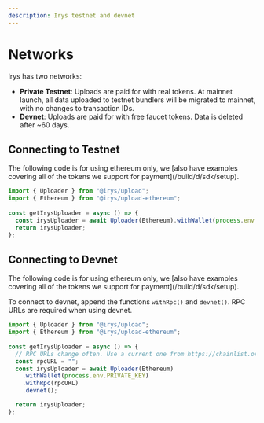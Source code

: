 ```yaml
---
description: Irys testnet and devnet
---
```



# Networks

Irys has two networks:

- **Private Testnet**: Uploads are paid for with real tokens. At mainnet launch, all data uploaded to testnet bundlers will be migrated to mainnet, with no changes to transaction IDs.
- **Devnet**: Uploads are paid for with free faucet tokens. Data is deleted after ~60 days.


## Connecting to Testnet

<Callout type="info" emoji="ℹ️">
The following code is for using ethereum only, we [also have examples covering all of the tokens we support for payment](/build/d/sdk/setup). 
</Callout>

```ts
import { Uploader } from "@irys/upload";
import { Ethereum } from "@irys/upload-ethereum";
 
const getIrysUploader = async () => {
  const irysUploader = await Uploader(Ethereum).withWallet(process.env.PRIVATE_KEY);
  return irysUploader;
};
```

## Connecting to Devnet

<Callout type="info" emoji="ℹ️">
The following code is for using ethereum only, we [also have examples covering all of the tokens we support for payment](/build/d/sdk/setup). 
</Callout>

To connect to devnet, append the functions `withRpc()` and `devnet()`. RPC URLs are required when using devnet. 

```ts
import { Uploader } from "@irys/upload";
import { Ethereum } from "@irys/upload-ethereum";
 
const getIrysUploader = async () => {
  // RPC URLs change often. Use a current one from https://chainlist.org/
  const rpcURL = ""; 
  const irysUploader = await Uploader(Ethereum)
    .withWallet(process.env.PRIVATE_KEY)
    .withRpc(rpcURL)
    .devnet();

  return irysUploader;
};
```